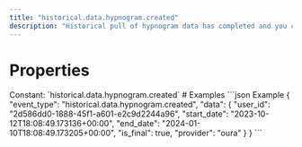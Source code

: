 ```yaml
---
title: "historical.data.hypnogram.created"
description: "Historical pull of hypnogram data has completed and you can now pull data for this resource."
---
```

# Properties
<ResponseField name="event_type" type="const string" required="true">
Constant: `historical.data.hypnogram.created`
</ResponseField>
<ResponseField name="data" type="HistoricalDataCreated" required="true">
<Expandable title="HistoricalDataCreated" defaultOpen="true">
<ResponseField name="user_id" type="string" required="true">
</ResponseField>
<ResponseField name="start_date" type="string" required="true">
</ResponseField>
<ResponseField name="end_date" type="string" required="true">
</ResponseField>
<ResponseField name="is_final" type="boolean" required="true">
</ResponseField>
<ResponseField name="provider" type="string" required="true">
</ResponseField>
</Expandable>
</ResponseField>
# Examples
<CodeGroup>
```json Example
{
  "event_type": "historical.data.hypnogram.created",
  "data": {
    "user_id": "2d586dd0-1888-45f1-a601-e2c9d2244a96",
    "start_date": "2023-10-12T18:08:49.173136+00:00",
    "end_date": "2024-01-10T18:08:49.173205+00:00",
    "is_final": true,
    "provider": "oura"
  }
}
```
</CodeGroup>
